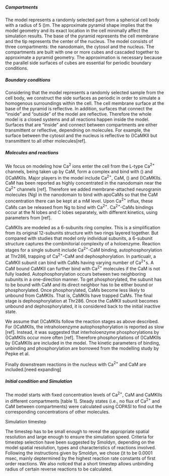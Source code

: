 
##### Compartments

The model represents a randomly selected part from a spherical cell body with a radius of 5 \(\mu\)m. The approximate pyramid shape implies that the model geometry and its exact location in the cell minimally affect the simulation results. The base of the pyramid represents the cell membrane and the tip represents the center of the nucleus. The model consists of three compartments: the nanodomain, the cytosol and the nucleus. The compartments are built with one or more cubes and cascaded together to approximate a pyramid geometry. The approximation is necessary because the parallel side surfaces of cubes are essential for periodic boundary conditions. 


##### Boundary conditions   

Considering that the model represents a randomly selected sample from the cell body, we construct the side surfaces as periodic in order to simulate a homogenous surroundings within the cell. The cell membrane surface at the base of the pyramid is reflective. In addition, surfaces that connect the "inside" and "outside" of the model are reflective. Therefore the whole model is a closed systems and all reactions happen inside the model. Surfaces that are "inside" and connect between compartments are either transmittent or reflective, dependning on molecules. For example, the surface between the cytosol and the nucleus is reflective to \(\beta\)CaMKII but transmittent to all other molecules[ref].  

##### Molecules and reactions

We focus on modeling how Ca^2^ ions enter the cell from the L-type Ca^2+^ channels, being taken up by CaM, form a complex and bind with \(\beta\) and \(\gamma\)CaMKIIs. Major players in the model include Ca^2+^, CaM, \(\beta\) and \(\gamma\)CaMKIIs. CaM has been reported as highly concentrated in the nanodomain near the Ca^2+^ channels [ref]. Therefore we added membrane-attached neurogranin molecules (Ng) in the nanodomain to bind with apoCaMs so that the CaM concentration there can be kept at a mM level. Upon Ca^2+^ influx, these CaMs can be released from Ng to bind with Ca^2+^. Ca^2+^-CaMs bindings occur at the N lobes and C lobes separately, with different kinetics, using parameters from [ref]. 

CaMKIIs are modeled as a 6-subunits ring complex. This is a simplification from its original 12-subunits structure with two rings layered together. But compared with studies that model only individual subunits, a 6-subunit structure captures the combinitorial complexity of a holoenzyme. Reaction stages for a single subunit include Ca^2+^-CaM binding, autophosphorylation at Thr286, trapping of Ca^2+^-CaM and dephosphorylation. In particualr, a CaMKII subunit can bind with CaMs having varying number of Ca^2+^s. A CaM bound CaMKII can further bind with Ca^2+^ molecules if the CaM is not fully loaded. Autophosphorylation occurs between two neighboring subunits in a one-direction manner. To get phosphorylated, the subunit has to be bound with CaM and its direct neighbor has to be either bound or phosphorylated. Once phosphorylated, CaMs become less likely to unbound from CaMKIIs. That is, CaMKIIs have trapped CaMs. The final stage is dephosphorylation at Thr286. Once the CaMKII subunit becomes unbound and dephosphorylated, it is considered back to the initial inactive state.

We assume that \(\beta\)CaMKIIs follow the reaction stages as above described. For \(\gamma\)CaMKIIs, the intraholoenzyme autophosphorylation is reported as slow [ref]. Instead, it was suggested that interholoenzyme phosphorylations by \(\beta\)CaMKIIs occur more often [ref]. Therefore phosphorylations of \(\gamma\)CaMKIIs by \(\beta\)CaMKIIs are included in the model. The kinetic parameters of binding, unbinding and phosphorylation are borrowed from the modelling study by Pepke et al.

Finally downstream reactions in the nucleus with Ca^2+^ and CaM are included.[need expanding] 

##### Initial condition and Simulation
The model starts with fixed concentration levels of Ca^2+^, CaM and CaMKIIs in different compartments [table 1]. Steady states (i.e., no flux of Ca^2+^ and CaM between compartments) were calculated using COPASI to find out the corresponding concentrations of other molecules.

Simulation timestep

The timestep has to be small enough to reveal the appropriate spatial resolution and large enough to ensure the simulation speed. Criteria for timestep selection have been suggested by Smoldyn, depending on the model spatial resolution, types and characteristics of reactions involved. Following the instructions given by Smoldyn, we chose \(\delta\)t to be 0.0001  msec, mainly deptermined by the highest reaction rate constants of first order reactions. We also noticed that a short timestep allows unbinding radius of certain reverse reactions to be calculated. 
